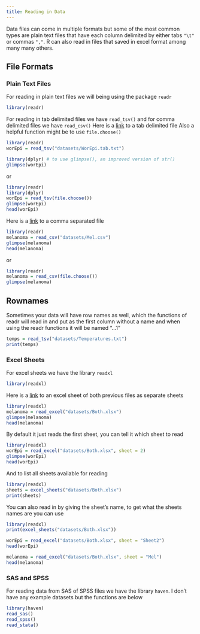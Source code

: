 ```yaml
---
title: Reading in Data 
--- 
```


Data files can come in multiple formats but some of the most common types are plain text files that have each column delimited by either tabs `"\t"` or commas `","`. R can also read in files that saved in excel format among many many others.   

## File Formats

### Plain Text Files
For reading in plain text files we will being using the package `readr`
```r
library(readr)
```

For reading in tab delimited files we have `read_tsv()` and for comma delimited files we have `read_csv()`
Here is a [link](../datasets/WorEpi.tab.txt) to a tab delimited file
Also a helpful function might be to use `file.choose()` 
```r
library(readr)
worEpi = read_tsv("datasets/WorEpi.tab.txt")

library(dplyr) # to use glimpse(), an improved version of str()
glimpse(worEpi)
```
or 
```r
library(readr)
library(dplyr)
worEpi = read_tsv(file.choose())
glimpse(worEpi)
head(worEpi)
```
Here is a [link](datasets/Mel.csv) to a comma separated file 
```r
library(readr)
melanoma = read_csv("datasets/Mel.csv")
glimpse(melanoma)
head(melanoma)
```
or 
```r
library(readr)
melanoma = read_csv(file.choose())
glimpse(melanoma)

```

## Rownames  
Sometimes your data will have row names as well, which the functions of readr will read in and put as the first column without a name and when using the readr functions it will be named "...1"     

```r
temps = read_tsv("datasets/Temperatures.txt")
print(temps)
```



### Excel Sheets
For excel sheets we have the library `readxl`
```r
library(readxl)
```

Here is a [link](datasets/Both.xlsx) to an excel sheet of both previous files as separate sheets
```r
library(readxl)
melanoma = read_excel("datasets/Both.xlsx")
glimpse(melanoma)
head(melanoma)
```
By default it just reads the first sheet, you can tell it which sheet to read
```r
library(readxl)
worEpi = read_excel("datasets/Both.xlsx", sheet = 2)
glimpse(worEpi)
head(worEpi)
```

And to list all sheets available for reading 
```r
library(readxl)
sheets = excel_sheets("datasets/Both.xlsx")
print(sheets)
```

You can also read in by giving the sheet's name, to get what the sheets names are you can use 
```r
library(readxl)
print(excel_sheets("datasets/Both.xlsx"))

worEpi = read_excel("datasets/Both.xlsx", sheet = "Sheet2")
head(worEpi)

melanoma = read_excel("datasets/Both.xlsx", sheet = "Mel")
head(melanoma)

```


### SAS and SPSS
For reading data from SAS of SPSS files we have the library `haven`.  I don't have any example datasets but the functions are below

```r
library(haven)
read_sas()
read_spss()
read_stata()
```
       

